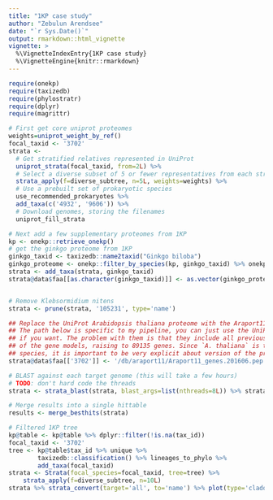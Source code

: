 ```yaml
---
title: "1KP case study"
author: "Zebulun Arendsee"
date: "`r Sys.Date()`"
output: rmarkdown::html_vignette
vignette: >
  %\VignetteIndexEntry{1KP case study}
  %\VignetteEngine{knitr::rmarkdown}
---
```


```r
require(onekp)
require(taxizedb)
require(phylostratr)
require(dplyr)
require(magrittr)

# First get core uniprot proteomes 
weights=uniprot_weight_by_ref()
focal_taxid <- '3702'
strata <-
  # Get stratified relatives represented in UniProt
  uniprot_strata(focal_taxid, from=2L) %>%
  # Select a diverse subset of 5 or fewer representatives from each stratum.
  strata_apply(f=diverse_subtree, n=5L, weights=weights) %>%
  # Use a prebuilt set of prokaryotic species
  use_recommended_prokaryotes %>%
  add_taxa(c('4932', '9606')) %>%
  # Download genomes, storing the filenames
  uniprot_fill_strata

# Next add a few supplementary proteomes from 1KP
kp <- onekp::retrieve_onekp()
# get the ginkgo proteome from 1KP
ginkgo_taxid <- taxizedb::name2taxid("Ginkgo biloba")
ginkgo_proteome <- onekp::filter_by_species(kp, ginkgo_taxid) %>% onekp::download_peptides(dir="custom-seqs")
strata <- add_taxa(strata, ginkgo_taxid)
strata@data$faa[[as.character(ginkgo_taxid)]] <- as.vector(ginkgo_proteome)


# Remove Klebsormidium nitens
strata <- prune(strata, '105231', type='name')

## Replace the UniProt Arabidopsis thaliana proteome with the Araport11 proteome.
## The path below is specific to my pipeline, you can just use the UniProt genes,
## if you want. The problem with them is that they include all previous variants
## of the gene models, raising to 89135 genes. Since `A. thaliana` is the focal
## species, it is important to be very explicit about version of the proteome.
strata@data$faa[['3702']] <- '/db/araport11/Araport11_genes.201606.pep.fasta'

# BLAST against each target genome (this will take a few hours)
# TODO: don't hard code the threads
strata <- strata_blast(strata, blast_args=list(nthreads=8L)) %>% strata_besthits

# Merge results into a single hittable
results <- merge_besthits(strata)
```

```r
# Filtered 1KP tree
kp@table <- kp@table %>% dplyr::filter(!is.na(tax_id))
focal_taxid <- '3702'
tree <- kp@table$tax_id %>% unique %>%
        taxizedb::classification() %>% lineages_to_phylo %>%
        add_taxa(focal_taxid)
strata <- Strata(focal_species=focal_taxid, tree=tree) %>%
    strata_apply(f=diverse_subtree, n=10L)
strata %>% strata_convert(target='all', to='name') %>% plot(type='cladogram', cex=0.2)
```
